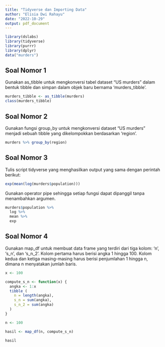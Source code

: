 ```yaml
---
title: "Tidyverse dan Importing Data"
author: "Elisia Dwi Rahayu"
date: "2022-10-29"
output: pdf_document
---
```


```r
library(dslabs)
library(tidyverse)
library(purrr)
library(dplyr)
data("murders")
```

## Soal Nomor 1

Gunakan as_tibble untuk mengkonversi tabel dataset “US murders” dalam bentuk tibble dan simpan dalam objek baru bernama ‘murders_tibble’.

```r
murders_tibble <- as_tibble(murders)
class(murders_tibble)
```

## Soal Nomor 2

Gunakan fungsi group_by untuk mengkonversi dataset “US murders” menjadi sebuah tibble yang dikelompokkan berdasarkan ‘region’.

```r
murders %>% group_by(region)
```

## Soal Nomor 3

Tulis script tidyverse yang menghasilkan output yang sama dengan perintah berikut:

```r
exp(mean(log(murders$population)))
```

Gunakan operator pipe sehingga setiap fungsi dapat dipanggil tanpa menambahkan argumen.

```r
murders$population %>%
  log %>%
  mean %>%
  exp
```

## Soal Nomor 4

Gunakan map_df untuk membuat data frame yang terdiri dari tiga kolom: ‘n’, ‘s_n’, dan ‘s_n_2’. Kolom pertama harus berisi angka 1 hingga 100. Kolom kedua dan ketiga masing-masing harus berisi penjumlahan 1 hingga n, dimana n menyatakan jumlah baris.

```r
x <- 100

compute_s_n <- function(x) {
  angka <- 1:x
  tibble (
    n = length(angka),
    s_n = sum(angka),
    s_n_2 = sum(angka)
  )
}

n <- 100

hasil <- map_df(n, compute_s_n)

hasil
```

